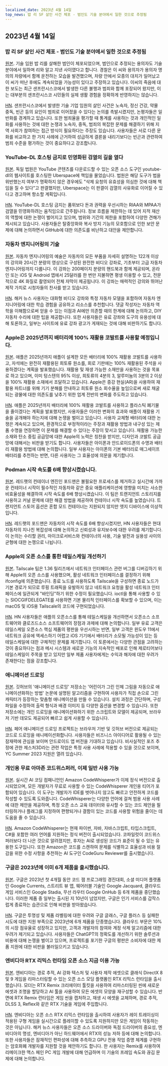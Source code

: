 ```yaml
---
localized_date: 2023년 4월 14일
top_news: 밥 리 SF 살인 사건 체포 - 범인도 기술 분야에서 일한 것으로 추정됨
---
```




<CallToAction />

<Steps>

## 2023년 4월 14일

### 밥 리 SF 살인 사건 체포 - 범인도 기술 분야에서 일한 것으로 추정됨

[원본](https://missionlocal.org/2023/04/bob-lee-killing-arrest-made-san-francisco/).
기술 임원 밥 리를 살해한 범인이 체포되었으며, 범인으로 추정되는 용의자도 기술 분야에서 일하며 리와 알고 지낸 사이였다고 합니다. 경찰은 이 씨와 용의자가 용의자 명의의 차량에서 함께 운전하는 모습을 발견했으며, 차량 안에서 모종의 대치가 일어났고 이 씨가 떠난 후에도 계속되었을 가능성이 있다고 주장하고 있습니다. 이씨의 죽음에 대한 보도는 최근 샌프란시스코에서 발생한 다른 불행과 범죄와 함께 포장되어 왔지만, 이는 대부분의 샌프란시스코 시민들의 실제 생활 경험을 정확하게 반영하지는 않습니다.

[HN](http://news.ycombinator.com/item?id=35555525).
샌프란시스코에서 발생한 기술 기업 임원의 살인 사건은 노숙자, 정신 건강, 약물 중독, 빈곤 등의 요인이 범죄로 이어졌을 수 있다는 논의를 촉발시켰지만, 논평자들은 일반화를 경계하고 있습니다. 또한 범죄율을 평가할 때 통계를 사용하는 것과 개인적인 일화를 사용하는 것에 대한 논쟁과 노숙자, 중독, 범죄의 복잡한 문제를 해결하기 위해 지역 사회가 참여하는 접근 방식이 필요하다는 주장도 있습니다. 사용자들은 서로 다른 문화를 비교하고 한 가지 사례에 근거하여 성급하게 결론을 내리기보다는 빈곤과 관련하여 범죄 수준을 평가하는 것이 중요하다고 강조합니다.

### YouTube-DL 호스팅 금지로 민영화된 검열의 길을 열다

[원본](https://torrentfreak.com/youtube-dl-hosting-ban-paves-the-way-to-privatized-censorship-230411/).
독일 법원은 YouTube 콘텐츠를 다운로드할 수 있는 오픈 소스 도구인 youtube-dl의 웹사이트를 호스팅한 Uberspace에 책임을 물었습니다. 법원은 해당 도구가 법을 위반했는지 여부가 명확하지 않은 경우에도 "삭제 요청의 유효성을 의심한 것에 대해 책임을 질 수 있다"고 판결했지만, Uberspace는 이 판결이 검열의 사유화로 이어질 수 있다고 경고하며 항소할 계획입니다.

[HN](http://news.ycombinator.com/item?id=35553337).
YouTube-DL 호스팅 금지는 품위보다 돈과 권력을 우선시하는 RIAA와 MPAA가 검열을 민영화하려는 움직임으로 간주됩니다. 정보 흐름을 제한하는 데 있어 지적 재산의 역할에 대한 논쟁이 벌어지고 있으며, 범위와 기간의 제한을 포함하여 다양한 견해가 제시되고 있습니다. 사용자들은 탈중앙화와 복사 방지 기능의 모호함으로 인한 보안 문제에 대해 논의하면서 GitHub에 대한 의존도를 비난하고 대안을 제안합니다.

### 자동차 엔지니어링의 기술

[원본](https://www.howacarworks.com/video-course).
자동차 엔지니어링의 예술은 자동차의 모든 부품을 자세히 설명하는 122개 이상의 강의와 20시간 분량의 영상으로 구성된 완전한 비디오 강좌로, 기초부터 고급 자동차 엔지니어링까지 다룹니다. 이 강좌는 200페이지 분량의 핸드북과 함께 제공되며, 온라인 또는 iOS 및 Android 앱에서 25달러를 한 번만 지불하면 평생 이용할 수 있고, 전문적으로 4K 화질로 촬영되어 전체 자막이 제공됩니다. 이 강좌는 매력적인 강의와 뛰어난 제작 가치로 시청자들의 찬사를 받고 있습니다.

[HN](http://news.ycombinator.com/item?id=35552393).
해커 뉴스 사용자는 대화형 비디오 강좌와 특정 자동차 모델을 포함하여 자동차 엔지니어링에 대한 학습 경험을 공유하고 리소스를 추천합니다. 댓글 작성자는 자동차 역학을 이해함으로써 얻을 수 있는 이점과 AI에만 의존할 때의 한계에 대해 논의하고, DIY 자동차 수리에 대한 팁을 제공합니다. 또한 사용자들은 유료 강좌와 도구의 유용성에 대해 토론하고, 일부는 사이트에 유료 강좌 광고가 게재되는 것에 대해 비판하기도 합니다.

### Apple은 2025년까지 배터리에 100% 재활용 코발트를 사용할 예정입니다.

[원본](https://www.apple.com/newsroom/2023/04/apple-will-use-100-percent-recycled-cobalt-in-batteries-by-2025/).
애플은 2025년까지 애플이 설계한 모든 배터리에 100% 재활용 코발트를 사용하고, 자석에는 완전히 재활용된 희토류 원소를, 회로 기판에는 100% 재활용된 주석을 사용하겠다는 계획을 발표했습니다. 재활용 및 재생 가능한 소재만을 사용하는 것을 목표로 하고 있으며, 이미 텅스텐의 95% 이상, 희토류의 4분의 3, 알루미늄의 3분의 2 이상을 100% 재활용 소재에서 조달하고 있습니다. Apple은 증강 현실(AR)을 사용하여 재활용 파트너를 위해 기기 분해를 안내하고 희토류 원소 회수율을 높임으로써 새로 채굴되는 광물에 대한 의존도를 낮추기 위한 업계 전반의 변화를 주도하고 있습니다.

[HN](http://news.ycombinator.com/item?id=35554270).
애플은 2025년까지 배터리에 100% 재활용 코발트를 사용하고 플라스틱 폐기물을 줄이겠다는 계획을 발표했지만, 사용자들은 이러한 변화의 효과와 애플이 재활용 기술을 공개해야 하는지에 대해 논쟁을 벌이고 있습니다. 사용자 교체형 배터리에 대한 논쟁은 계속되고 있으며, 환경적으로 부정적이라는 주장과 재활용 방법과 내구성 있는 제품 수명을 연장하면 이 문제를 해결할 수 있다는 주장이 맞서고 있습니다. 재활용 가능한 소재와 탄소 중립 공급망에 대한 Apple의 노력은 칭찬을 받지만, 디자인과 코발트 공급망에 대해서는 비판을 받기도 합니다. 사용자들은 아이폰과 안드로이드폰의 수명과 배터리 재활용 방법에 대해 논의합니다. 일부 사용자는 아이폰의 기본 배터리로 매그세이프 배터리를 추천하는 반면, 다른 사용자는 그 효율성에 의문을 제기합니다.

### Podman 시작 속도를 6배 향상시켰습니다.

[원본](https://www.redhat.com/sysadmin/speed-containers-podman-raspberry-pi).
레드햇의 컨테이너 엔진인 포드맨은 불필요한 프로세스를 제거하고 실시간에 가까운 컨테이너 시작이 필수적인 자동차와 같은 중요 애플리케이션에 영향을 미치는 사소한 비효율성을 해결하여 시작 속도를 6배 향상시켰습니다. 이 팀은 트랜지언트 스토리지를 사용하고 커널 문제에 대한 해결 방법을 제공하여 컨테이너 시작 속도를 높였습니다. 트랜지언트 스토어 옵션은 혼합 모드 컨테이너는 지원되지 않지만 엣지 디바이스에 이상적입니다.

[HN](http://news.ycombinator.com/item?id=35551830).
레드햇의 포드맨은 자동차의 시작 속도를 6배 향상시켰지만, HN 사용자들은 현대 자동차의 지나친 복잡성에 대해 논의하고 신뢰성과 유지보수에 대한 우려를 제기합니다. 이 논의는 수리할 권리, 마이크로서비스와 컨테이너의 사용, 기술 발전과 실용성 사이의 균형에 대한 논쟁으로 나뉩니다.

### Apple의 오픈 소스를 통한 테일스케일 개선하기

[원본](https://tailscale.dev/blog/darwin-spelunking).
Tailscale 팀은 1.36 릴리즈에서 네트워크 인터페이스 관련 버그를 디버깅하기 위해 Apple의 오픈 소스를 사용했으며, 활성 네트워크 인터페이스를 결정하기 위해 ifconfig에 의존했습니다. 종료 노드를 사용하도록 Tailscale을 구성하면 종료 노드가 기본 경로가 되므로 루핑 트래픽을 유발하지 않고 네트워크 요청을 활성 네트워크 인터페이스에 일관되게 "바인딩"하기 위한 수정이 필요했습니다. ioctl을 통해 사용할 수 있는 SIOCGIFDELEGATE를 사용하면 기본 물리적 인터페이스를 확보할 수 있으며, 이는 macOS 및 iOS용 Tailscale의 코드에 구현되었습니다.

[HN](http://news.ycombinator.com/item?id=35559124).
HN 사용자들은 애플의 오픈소스를 통해 테일스케일을 개선하면서 오픈소스 소프트웨어와 클로즈드소스 소프트웨어의 장점과 과제에 대해 논의합니다. 일부 유료 고객은 테일스케일 오픈소스 핵심 제품의 평판을 우선시하는 반면, 일부 고객은 윈도우 11에서 네트워크 공유에 액세스하기 어렵고 iOS 기기에서 배터리가 소모될 가능성이 있는 등 테일스케일에 대한 구체적인 문제를 제기합니다. 이 토론에서는 다양한 관점을 고려하는 것이 중요하다는 점과 메시 시스템과 새로운 기능의 지속적인 배포로 인해 제로티어보다 테일스케일이 주목을 받고 있지만 일부 제품 사용자에게는 수익과 해자에 대한 우려가 존재한다는 점을 강조합니다.

### 애니메이션 드로잉

[원본](https://fairanimateddrawings.com/site/home).
깃허브의 '애니메이션 드로잉' 저장소는 '어린이가 그린 인체 그림을 자동으로 애니메이션화하는 방법' 논문에 설명된 알고리즘을 구현하여 사용자가 직접 손으로 그린 캐릭터가 등장하는 맞춤형 애니메이션을 만들 수 있습니다. 설치 과정은 간단하며, 구성 파일을 수정하여 출력 형식과 배경 이미지 등 다양한 옵션을 변경할 수 있습니다. 또한 저장소에는 개인 드로잉을 애니메이션화하기 위한 스크립트와 모델이 제공되며, 브라우저 기반 데모도 제공되어 빠르고 쉽게 사용할 수 있습니다.

[HN](http://news.ycombinator.com/item?id=35561203).
페어 애니메이션 드로잉 프로젝트는 브라우저 기반 및 깃허브 버전으로 제공되는 코드로 드로잉을 애니메이션화합니다. 사용자들은 비즈니스 아이디어로 활용될 수 있는 잠재력에 관심을 보이며 안드로이드 앱 버전을 기대하고 있습니다. 비사실적인 포즈 추정에 관한 제스처3D라는 관련 작업은 특정 사용 사례에 적용할 수 있을 것으로 보이며, YC Summer 2023 지원은 열려 있습니다.

### 개인용 무료 아마존 코드위스퍼러, 이제 일반 사용 가능

[원본](https://aws.amazon.com/blogs/aws/amazon-codewhisperer-free-for-individual-use-is-now-generally-available/).
실시간 AI 코딩 컴패니언인 Amazon CodeWhisperer가 이제 정식 버전으로 출시되었으며, 모든 개발자가 무료로 사용할 수 있는 CodeWhisperer 개인용 티어가 포함되어 있습니다. 이 도구는 개발자가 IDE를 벗어나지 않고도 빠르고 안전하게 코드를 작성할 수 있도록 도와줍니다. CodeWhisperer는 다양한 언어에 걸쳐 범용 사용 사례에 대한 제안을 제공하며, 특정 오픈 소스 교육 데이터와 유사할 수 있는 코드 제안을 필터링하거나 플래그를 지정하여 편향되거나 결함이 있는 코드를 사용할 위험을 줄이는 데 도움을 줄 수 있습니다.

[HN](http://news.ycombinator.com/item?id=35554460).
Amazon CodeWhisperer는 현재 파이썬, 자바, 자바스크립트, 타입스크립트, C#을 포함한 여러 언어를 지원하는 정식 버전이 출시되었습니다. 코파일럿이 코드위스퍼러보다 더 나은 것으로 알려졌지만, 후자는 AI로 생성된 코드가 표준이 될 수 있는 유용한 도구입니다. 또한 Amazon은 코드를 스캔하여 문제를 식별하고 효율성과 비용 절감을 위한 수정 사항을 추천하는 AI 도구인 CodeGuru Reviewer를 출시했습니다.

### 구글은 2023년에 이미 6개 제품을 출시했습니다.

[원본](https://toolhub.tech/blog/Google-2023-Shutdown-Spree-6-Products-Pulled-in-Just-4-Months/).
구글은 2023년 첫 4개월 동안 코드 잼 프로그래밍 경진대회, 소셜 미디어 플랫폼인 Google Currents, 스트리트 뷰 앱, 웨어러블 기술인 Google Jacquard, 클라우드 게임 서비스인 Google Stadia, 무선 라우터 Google OnHub 등 6개 제품을 중단했습니다. 이러한 제품 중 일부는 출시된 지 10년이 넘었지만, 구글은 인기 서비스를 갑작스럽게 종료하는 습관으로 인해 비판을 받아왔습니다.

[HN](http://news.ycombinator.com/item?id=35553421).
구글은 투명성 및 제품 라벨링에 대한 우려와 구글 글래스, 구글 플러스 등 실패한 시도에 대한 지원 부족으로 2023년에 6개 제품을 단종했습니다. 클라우드 부문은 10%의 시장 점유율로 성장하고 있지만, 고객과 개발자의 참여와 계정 삭제 알고리즘에 대한 우려가 제기되고 있습니다. 사용자들은 ChatGPT의 정확도를 개선하기 위한 솔루션과 비용에 대해 논쟁을 벌이고 있으며, 프로젝트를 포기한 구글의 평판은 소비자에 대한 제품 지원에 대한 비판을 불러일으키고 있습니다.

### 엔비디아 RTX 리믹스 런타임 오픈 소스 지금 이용 가능

[원본](https://www.nvidia.com/en-us/geforce/news/rtx-remix-runtime-open-source-download/).
엔비디아는 경로 추적, AI 강화 텍스처 및 사용자 제작 에셋으로 클래식 DirectX 8 및 9 게임을 리마스터링할 수 있는 오픈 소스 모딩 플랫폼인 RTX 리믹스 런타임을 출시했습니다. 모더는 RTX Remix 크리에이터 툴킷을 사용하여 리마스터링된 씬에 새로운 에셋과 조명을 할당하고 AI 툴을 사용하여 모든 에셋의 모양을 재구성할 수 있습니다. 반면에 RTX Remix 런타임은 게임 씬을 캡처하고, 재생 시 에셋을 교체하며, 경로 추적, DLSS 3, Reflex와 같은 RTX 기술을 게임에 주입합니다.

[HN](http://news.ycombinator.com/item?id=35552378).
엔비디아는 오픈 소스 RTX 리믹스 런타임을 출시하여 사용자가 레이 트레이싱이 적용된 구형 게임을 실시간으로 플레이할 수 있도록 지원하지만 모든 게임이 작동하는 것은 아닙니다. 해커 뉴스 사용자들은 오픈 소스 드라이버와 독점 드라이버의 중요성, 엔비디아의 명성, 엔비디아가 아닌 하드웨어에서 RTX의 성능 저하 등에 대해 논의합니다. 또한 사용자들은 잠재적인 편파성에 대해 추측하고 GPU 전용 작업 증명 체계를 구현하는 암호화폐 개발자를 지원할 것을 제안하기도 합니다. 한 사용자는 Remix를 사용하여 리메이크한 맥스 페인 PC 게임 개발에 대해 언급하며 이 기술의 프레임 속도와 끊김 문제에 대해 논의합니다.

</Steps>
